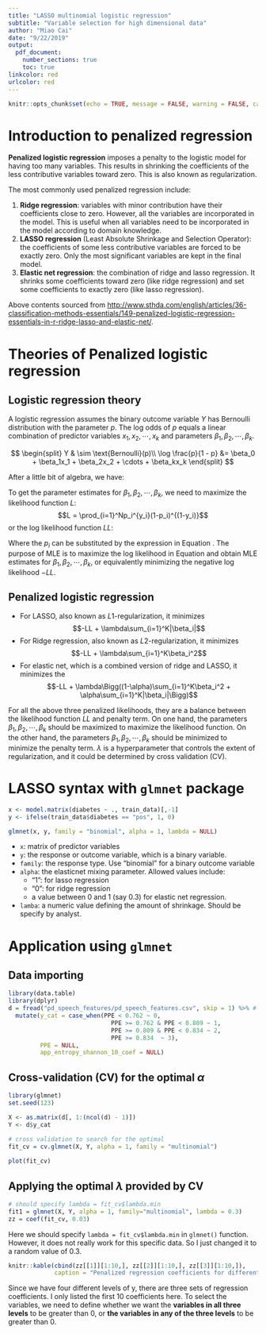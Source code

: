 ```yaml
---
title: "LASSO multinomial logistic regression"
subtitle: "Variable selection for high dimensional data"
author: "Miao Cai"
date: "9/22/2019"
output: 
  pdf_document:
    number_sections: true
    toc: true
linkcolor: red
urlcolor: red
---
```


```r
knitr::opts_chunk$set(echo = TRUE, message = FALSE, warning = FALSE, cache = TRUE)
```

# Introduction to penalized regression

**Penalized logistic regression** imposes a penalty to the logistic model for having too many variables. This results in shrinking the coefficients of the less contributive variables toward zero. This is also known as regularization.

The most commonly used penalized regression include:

1. **Ridge regression**: variables with minor contribution have their coefficients close to zero. However, all the variables are incorporated in the model. This is useful when all variables need to be incorporated in the model according to domain knowledge.
2. **LASSO regression** (Least Absolute Shrinkage and Selection Operator): the coefficients of some less contributive variables are forced to be exactly zero. Only the most significant variables are kept in the final model.
3. **Elastic net regression**: the combination of ridge and lasso regression. It shrinks some coefficients toward zero (like ridge regression) and set some coefficients to exactly zero (like lasso regression).

Above contents sourced from [http://www.sthda.com/english/articles/36-classification-methods-essentials/149-penalized-logistic-regression-essentials-in-r-ridge-lasso-and-elastic-net/](http://www.sthda.com/english/articles/36-classification-methods-essentials/149-penalized-logistic-regression-essentials-in-r-ridge-lasso-and-elastic-net/).

# Theories of Penalized logistic regression

## Logistic regression theory

A logistic regression assumes the binary outcome variable $Y$  has Bernoulli distribution with the parameter $p$. The log odds of $p$ equals a linear combination of predictor variables $x_1, x_2, \cdots, x_k$ and parameters $\beta_1, \beta_2, \cdots, \beta_k$.

$$
\begin{split}
Y & \sim \text{Bernoulli}(p)\\
\log \frac{p}{1 - p} &= \beta_0 + \beta_1x_1 + \beta_2x_2 + \cdots + \beta_kx_k
\end{split}
$$

After a little bit of algebra, we have:
\begin{equation}\label{eq:p}
p_i = \frac{\exp(\beta_0 + \beta_1x_{1i} + \beta_2x_{2i} + \cdots + \beta_kx_{ki})}{1 + \exp(\beta_0 + \beta_1x_{1i} + \beta_2x_{2i} + \cdots + \beta_kx_{ki})}
\end{equation}

To get the parameter estimates for $\beta_1, \beta_2, \cdots, \beta_k$, we need to maximize the likelihood function $L$:
$$L = \prod_{i=1}^Np_i^{y_i}(1-p_i)^{(1-y_i)}$$
or the log likelihood function $LL$:
\begin{equation}\label{eq:LL}
\begin{aligned}
LL &= \log\bigg(\prod_{i=1}^Np_i^{y_i}(1-p_i)^{(1-y_i)}\bigg)\\
&= \sum_{i=1}^N\bigg(y_i\log p_i + (1-y_i)\log (1-p_i)\bigg)
\end{aligned}
\end{equation}

Where the $p_i$ can be substituted by the expression in Equation \ref{eq:p}. The purpose of MLE is to maximize the log likelihood in Equation \ref{eq:LL} and obtain MLE estimates for $\beta_1, \beta_2, \cdots, \beta_k$, or equivalently minimizing the negative log likelihood $-LL$.

## Penalized logistic regression

- For LASSO, also known as $L1$-regularization, it minimizes 
$$-LL + \lambda\sum_{i=1}^K|\beta_i|$$
- For Ridge regression, also known as $L2$-regularization, it minimizes 
$$-LL + \lambda\sum_{i=1}^K\beta_i^2$$
- For elastic net, which is a combined version of ridge and LASSO, it minimizes the 
$$-LL + \lambda\Bigg((1-\alpha)\sum_{i=1}^K\beta_i^2 + \alpha\sum_{i=1}^K|\beta_i|\Bigg)$$

For all the above three penalized likelihoods, they are a balance between the likelihood function $LL$ and penalty term. On one hand, the parameters $\beta_1, \beta_2, \cdots, \beta_k$ should be maximized to maximize the likelihood function. On the other hand, the parameters $\beta_1, \beta_2, \cdots, \beta_k$ should be minimized to minimize the penalty term. $\lambda$ is a hyperparameter that controls the extent of regularization, and it could be determined by cross validation (CV).

# LASSO syntax with `glmnet` package

```r
x <- model.matrix(diabetes ~ ., train_data)[,-1]
y <- ifelse(train_data$diabetes == "pos", 1, 0)

glmnet(x, y, family = "binomial", alpha = 1, lambda = NULL)
```

- `x`: matrix of predictor variables
- `y`: the response or outcome variable, which is a binary variable.
- `family`: the response type. Use “binomial” for a binary outcome variable
- `alpha`: the elasticnet mixing parameter. Allowed values include:
    + "1": for lasso regression
    + "0": for ridge regression
    + a value between 0 and 1 (say 0.3) for elastic net regression.
- `lamba`: a numeric value defining the amount of shrinkage. Should be specify by analyst.


# Application using `glmnet`

## Data importing

```r
library(data.table)
library(dplyr)
d = fread("pd_speech_features/pd_speech_features.csv", skip = 1) %>% # multilogit_LASSO/
  mutate(y_cat = case_when(PPE < 0.762 ~ 0,
                             PPE >= 0.762 & PPE < 0.809 ~ 1,
                             PPE >= 0.809 & PPE < 0.834 ~ 2,
                             PPE >= 0.834  ~ 3),
         PPE = NULL,
         app_entropy_shannon_10_coef = NULL)
```


## Cross-validation (CV) for the optimal $\alpha$

```r
library(glmnet)
set.seed(123)

X <- as.matrix(d[, 1:(ncol(d) - 1)])
Y <- d$y_cat

# cross validation to search for the optimal
fit_cv = cv.glmnet(X, Y, alpha = 1, family = "multinomial")
  
plot(fit_cv)
```


## Applying the optimal $\lambda$ provided by CV

```r
# should specify lambda = fit_cv$lambda.min
fit1 = glmnet(X, Y, alpha = 1, family="multinomial", lambda = 0.3)
zz = coef(fit_cv, 0.03)
```

Here we should specify `lambda = fit_cv$lambda.min` in `glmnet()` function. However, it does not really work for this specific data. So I just changed it to a random value of 0.3.

```r
knitr::kable(cbind(zz[[1]][1:10,], zz[[2]][1:10,], zz[[3]][1:10,]), 
             caption = "Penalized regression coefficients for different levels of Y")
```

Since we have four different levels of y, there are three sets of regression coefficients. I only listed the first 10 coefficients here. To select the variables, we need to define whether we want the **variables in all three levels** to be greater than 0, or **the variables in any of the three levels** to be greater than 0.